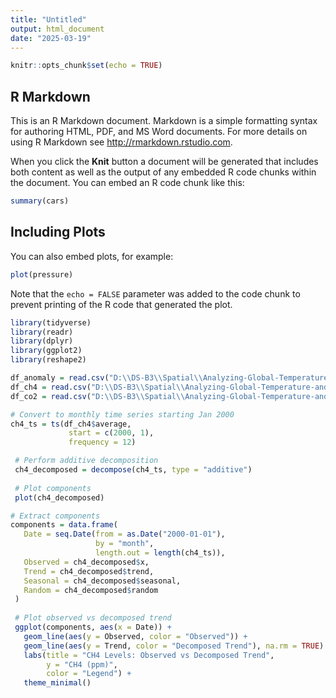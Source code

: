 ```yaml
---
title: "Untitled"
output: html_document
date: "2025-03-19"
---
```


```r
knitr::opts_chunk$set(echo = TRUE)
```

## R Markdown

This is an R Markdown document. Markdown is a simple formatting syntax for authoring HTML, PDF, and MS Word documents. For more details on using R Markdown see <http://rmarkdown.rstudio.com>.

When you click the **Knit** button a document will be generated that includes both content as well as the output of any embedded R code chunks within the document. You can embed an R code chunk like this:

```r
summary(cars)
```

## Including Plots

You can also embed plots, for example:

```r
plot(pressure)
```

Note that the `echo = FALSE` parameter was added to the code chunk to prevent printing of the R code that generated the plot.

```r
library(tidyverse)
library(readr)
library(dplyr)
library(ggplot2)
library(reshape2)
```

```r
df_anomaly = read.csv("D:\\DS-B3\\Spatial\\Analyzing-Global-Temperature-and-CO-Emission-Trends-2000-2010-\\dataset\\anomaly_2000_2010.csv")
df_ch4 = read.csv("D:\\DS-B3\\Spatial\\Analyzing-Global-Temperature-and-CO-Emission-Trends-2000-2010-\\dataset\\ch4_2000_2010.csv")
df_co2 = read.csv("D:\\DS-B3\\Spatial\\Analyzing-Global-Temperature-and-CO-Emission-Trends-2000-2010-\\dataset\\co2_2000_2010.csv")
```


```r
# Convert to monthly time series starting Jan 2000
ch4_ts = ts(df_ch4$average, 
             start = c(2000, 1), 
             frequency = 12)
```

```r
 # Perform additive decomposition
 ch4_decomposed = decompose(ch4_ts, type = "additive")
 
 # Plot components
 plot(ch4_decomposed)
```

```r
# Extract components
components = data.frame(
   Date = seq.Date(from = as.Date("2000-01-01"), 
                   by = "month", 
                   length.out = length(ch4_ts)),
   Observed = ch4_decomposed$x,
   Trend = ch4_decomposed$trend,
   Seasonal = ch4_decomposed$seasonal,
   Random = ch4_decomposed$random
 )
 
 # Plot observed vs decomposed trend
 ggplot(components, aes(x = Date)) +
   geom_line(aes(y = Observed, color = "Observed")) +
   geom_line(aes(y = Trend, color = "Decomposed Trend"), na.rm = TRUE) +
   labs(title = "CH4 Levels: Observed vs Decomposed Trend",
        y = "CH4 (ppm)",
        color = "Legend") +
   theme_minimal()
```